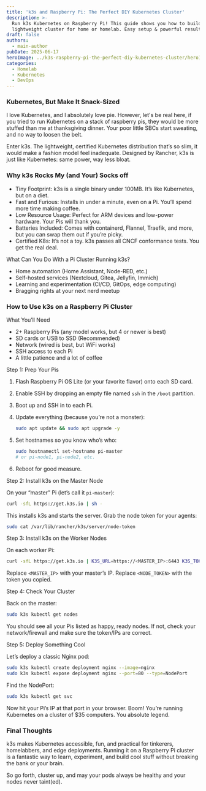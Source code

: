 ```yaml
---
title: 'k3s and Raspberry Pi: The Perfect DIY Kubernetes Cluster'
description: >-
  Run k3s Kubernetes on Raspberry Pi! This guide shows you how to build a
  lightweight cluster for home or homelab. Easy setup & powerful results.
draft: false
authors:
  - main-author
pubDate: 2025-06-17
heroImage: ../k3s-raspberry-pi-the-perfect-diy-kubernetes-cluster/heroImage.png
categories:
  - Homelab
  - Kubernetes
  - DevOps
---
```

### Kubernetes, But Make It Snack-Sized&#x20;

I love Kubernetes, and I absolutely love pie. However, let's be real here, if you tried to run Kubernetes on a stack of raspberry pis, they would be more stuffed than me at thanksgiving dinner. Your poor little SBCs start sweating, and no way to loosen the belt.

Enter k3s. The lightweight, certified Kubernetes distribution that’s so slim, it would make a fashion model feel inadequate. Designed by Rancher, k3s is just like Kubernetes: same power, way less bloat.

### Why k3s Rocks My (and Your) Socks off

* Tiny Footprint: k3s is a single binary under 100MB. It’s like Kubernetes, but on a diet.
* Fast and Furious: Installs in under a minute, even on a Pi. You’ll spend more time making coffee.
* Low Resource Usage: Perfect for ARM devices and low-power hardware. Your Pis will thank you.
* Batteries Included: Comes with containerd, Flannel, Traefik, and more, but you can swap them out if you’re picky.
* Certified K8s: It’s not a toy. k3s passes all CNCF conformance tests. You get the real deal.

What Can You Do With a Pi Cluster Running k3s?

* Home automation (Home Assistant, Node-RED, etc.)
* Self-hosted services (Nextcloud, Gitea, Jellyfin, Immich)
* Learning and experimentation (CI/CD, GitOps, edge computing)
* Bragging rights at your next nerd meetup

### How to Use k3s on a Raspberry Pi Cluster

What You’ll Need

* 2+ Raspberry Pis (any model works, but 4 or newer is best)
* SD cards or USB to SSD (Recommended)
* Network (wired is best, but WiFi works)
* SSH access to each Pi
* A little patience and a lot of coffee

Step 1: Prep Your Pis

1. Flash Raspberry Pi OS Lite (or your favorite flavor) onto each SD card.
2. Enable SSH by dropping an empty file named `ssh` in the `/boot` partition.
3. Boot up and SSH in to each Pi.
4. Update everything (because you’re not a monster):

   ```sh
   sudo apt update && sudo apt upgrade -y
   ```
5. Set hostnames so you know who’s who:

   ```sh
   sudo hostnamectl set-hostname pi-master
   # or pi-node1, pi-node2, etc.
   ```
6. Reboot for good measure.

Step 2: Install k3s on the Master Node

On your “master” Pi (let’s call it `pi-master`):

```sh
curl -sfL https://get.k3s.io | sh -
```

This installs k3s and starts the server.
Grab the node token for your agents:

```sh
sudo cat /var/lib/rancher/k3s/server/node-token
```

Step 3: Install k3s on the Worker Nodes

On each worker Pi:

```sh
curl -sfL https://get.k3s.io | K3S_URL=https://<MASTER_IP>:6443 K3S_TOKEN=<NODE_TOKEN> sh -
```

Replace `<MASTER_IP>` with your master’s IP.
Replace `<NODE_TOKEN>` with the token you copied.

Step 4: Check Your Cluster

Back on the master:

```sh
sudo k3s kubectl get nodes
```

You should see all your Pis listed as happy, ready nodes. If not, check your network/firewall and make sure the token/IPs are correct.

Step 5: Deploy Something Cool

Let’s deploy a classic Nginx pod:

```sh
sudo k3s kubectl create deployment nginx --image=nginx
sudo k3s kubectl expose deployment nginx --port=80 --type=NodePort
```

Find the NodePort:

```sh
sudo k3s kubectl get svc
```

Now hit your Pi’s IP at that port in your browser. Boom! You’re running Kubernetes on a cluster of $35 computers. You absolute legend.

### Final Thoughts

k3s makes Kubernetes accessible, fun, and practical for tinkerers, homelabbers, and edge deployments. Running it on a Raspberry Pi cluster is a fantastic way to learn, experiment, and build cool stuff without breaking the bank or your brain.

So go forth, cluster up, and may your pods always be healthy and your nodes never taint(ed).
